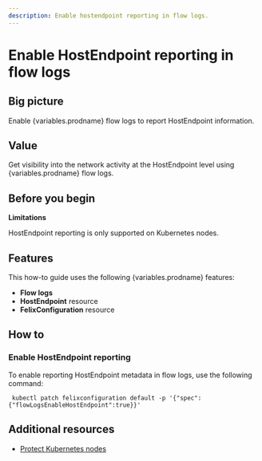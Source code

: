 ```yaml
---
description: Enable hostendpoint reporting in flow logs.
---
```



# Enable HostEndpoint reporting in flow logs

## Big picture

Enable {variables.prodname} flow logs to report HostEndpoint information.

## Value

Get visibility into the network activity at the HostEndpoint level using {variables.prodname} flow logs.

## Before you begin

**Limitations**

HostEndpoint reporting is only supported on Kubernetes nodes.

## Features

This how-to guide uses the following {variables.prodname} features:

- **Flow logs**
- **HostEndpoint** resource
- **FelixConfiguration** resource

## How to

### Enable HostEndpoint reporting

To enable reporting HostEndpoint metadata in flow logs, use the following command:

```
 kubectl patch felixconfiguration default -p '{"spec":{"flowLogsEnableHostEndpoint":true}}'
```

## Additional resources

- [Protect Kubernetes nodes](../../../network-policy/hosts/kubernetes-nodes.mdx)
